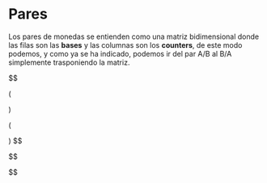 # Pares

Los pares de monedas se entienden como una matriz bidimensional donde las filas son las __bases__ y las columnas son los __counters__, de este modo podemos, y como ya se ha indicado, podemos ir del par A/B al B/A simplemente trasponiendo la matriz.


$$

\left(
\begin{array}{l}
A \\
B
\end{array}
\right)

\left(
\begin{array}{ll}
123 & 4 \\
1   & 234
\end{array}
\right)
$$



$$
\begin{table}[ht]
  \large
  \centering
  \begin{tabular}{c|c||*{8}{c|}}
    \multicolumn{2}{c}{} & \multicolumn{8}{c}{Area Range} \tabularnewline
    \cline{2-10}
    \multirow{9}*{\rotatebox{90}{No. of tasks}} &
&    \bfseries 0 & \bfseries 1 & \bfseries 2 & \bfseries 3 & \bfseries 4 &\bfseries 5 & \bfseries 6 &\bfseries 7  \tabularnewline[1 ex] 
\cline{2-10}
&    \bfseries 0 & 0 &  0 &  0 &  0 & 0 & 0 & 0 & 0 \tabularnewline [1ex] 
    \cline{2-10}
&    \bfseries 1 & 0 &  1 &  1 &  1 & 1 & 1 & 1 & 1\tabularnewline [1ex] 
    \cline{2-10}
&    \bfseries 2 & 0 &  1 &  1 &  4 & 5 & 5 & 5 & 5 \tabularnewline [1ex] 
    \cline{2-10}
&    \bfseries 3 & 0 &  1 &  1 &  4 & 5 & 6 & 6 & 9 \tabularnewline [1ex] 
    \cline{2-10}
&    \bfseries 4 & 0 &  1 &  1 &  4 & 5 & 7& 8 & \bfseries 9 \tabularnewline [1 ex]
    \cline{2-10}
  \end{tabular}
\end{table} 

$$


